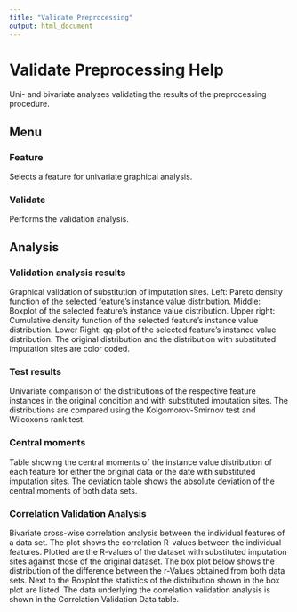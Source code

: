 ```yaml
---
title: "Validate Preprocessing"
output: html_document
---
```


# Validate Preprocessing Help
Uni- and bivariate analyses validating the results of the preprocessing procedure. 

## Menu

### Feature
Selects a feature for univariate graphical analysis.

### Validate
Performs the validation analysis.

## Analysis

### Validation analysis results
Graphical validation of substitution of imputation sites. Left: Pareto density function of   the selected feature's instance value distribution. Middle: Boxplot of   the selected feature's instance value distribution. Upper right: Cumulative density function of   the selected feature's instance value distribution. Lower Right: qq-plot of   the selected feature's instance value distribution. The original distribution and the distribution with substituted imputation sites are color coded.

### Test results
Univariate comparison of the distributions of the respective feature instances in the original condition and with substituted imputation sites. The distributions are compared using the Kolgomorov-Smirnov test and Wilcoxon's rank test.

### Central moments
Table showing the central moments of the instance value distribution of each feature for either the original data or the date with substituted imputation sites. The deviation table shows the absolute deviation of the central moments of both data sets.

### Correlation Validation Analysis
Bivariate cross-wise correlation analysis between the individual features of a data set.
The plot shows the correlation R-values between the individual features. Plotted are the R-values of the dataset with substituted imputation sites against those of the original dataset. The box plot below shows the distribution of the difference between the r-Values obtained from both data sets. Next to the Boxplot the statistics of the distribution shown in the box plot are listed. The data underlying the correlation validation analysis is shown in the Correlation Validation Data table.
